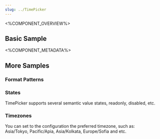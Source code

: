 ```yaml
---
slug: ../TimePicker
---
```



<%COMPONENT_OVERVIEW%>

## Basic Sample
<Basic />

<%COMPONENT_METADATA%>


## More Samples

### Format Patterns
<FormatPatterns />

### States
TimePicker supports several semantic value states, readonly, disabled, etc.

<States />

### Timezones
You can set to the configuration the preferred timezone, such as: Asia/Tokyo, Pacific/Apia, Asia/Kolkata, Europe/Sofia and etc.
<TimePickerInDifferentTimezone />